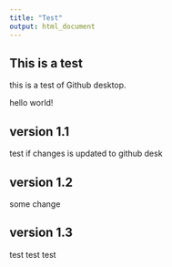 ```yaml
---
title: "Test"
output: html_document
---
```


## This is a test
this is a test of Github desktop. 

hello world!


## version 1.1
test if changes is updated to github desk 

## version 1.2
some change

## version 1.3
test test test